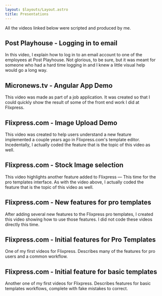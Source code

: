 ```yaml
---
layout: $layouts/Layout.astro
title: Presentations
---
```


All the videos linked below were scripted and produced by me.

## Post Playhouse - Logging in to email

In this video, I explain how to log in to an email account to one of the employees at Post Playhouse. Not glorious, to be sure, but it was meant for someone who had a hard time logging in and I knew a little visual help would go a long way.

<VideoEmbed type="youtube" videoId="0OrmVO0Ej_s" />


## Micronews.tv - Angular App Demo

This video was made as part of a job application. It was created so that I could quickly show the result of some of the front end work I did at Flixpress.

<VideoEmbed type="vimeo" videoId="298175508" />


## Flixpress.com - Image Upload Demo

This video was created to help users understand a new feature implemented a couple years ago in Flixpress.com's template editor. Incedentally, I actually coded the feature that is the topic of this video as well.

<VideoEmbed type="youtube" videoId="dtsaIJYN1RI" />


## Flixpress.com - Stock Image selection

This video highlights another feature added to Flixpress — This time for the pro templates interface. As with the video above, I actually coded the feature that is the topic of this video as well.

<VideoEmbed type="youtube" videoId="OgIX6LgEado" />


## Flixpress.com - New features for pro templates

After adding several new features to the Flixpress pro templates, I created this video showing how to use those features. I did not code these videos directly this time.

<VideoEmbed type="youtube" videoId="KuCkIDofHwU" />


## Flixpress.com - Initial features for Pro Templates

One of my first videos for Flixpress. Describes many of the features for pro users and a common workflow.

<VideoEmbed type="youtube" videoId="C5jmRpYWPQA" />


## Flixpress.com - Initial feature for basic templates

Another one of my first videos for Flixpress. Describes features for basic templates workflows, complete with fake mistakes to correct.

<VideoEmbed type="youtube" videoId="BmQmYXOBxyk" />
